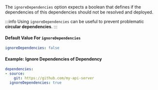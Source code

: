 The `ignoreDependencies` option expects a boolean that defines if the dependencies of this dependencies should not be resolved and deployed.

:::info
Using `ignoreDependencies` can be useful to prevent problematic **circular dependencies**.
:::

#### Default Value For `ignoreDependencies`
```yaml
ignoreDependencies: false
```

#### Example: Ignore Dependencies of Dependency
```yaml
dependencies:
- source:
    git: https://github.com/my-api-server
  ignoreDependencies: true
```
